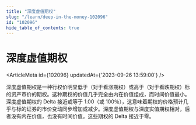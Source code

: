 ```yaml
---
title: "深度虚值期权"
slug: "/learn/deep-in-the-money-102096"
id: "102096"
hide_table_of_contents: true
---
```



# 深度虚值期权

<ArticleMeta id={102096} updatedAt={'2023-09-26 13:59:00'} />
<div className='border-solid border-b border-t-0 my-4 border-[var(--ifm-color-gray-300)]' />

深度虚值期权是一种行权价明显低于（对于看涨期权）或高于（对于看跌期权）标的资产市价的期权。这种期权的价值几乎完全由内在价值组成，而时间价值最小。深度虚值期权的 Delta 接近或等于 1.00（或 100％），这意味着期权的价格预计几乎与标的证券的市价变动同步增加或减少。深度虚值期权与深度实值期权相对，后者没有内在价值，也没有时间价值。这些期权的 Delta 接近于零。
